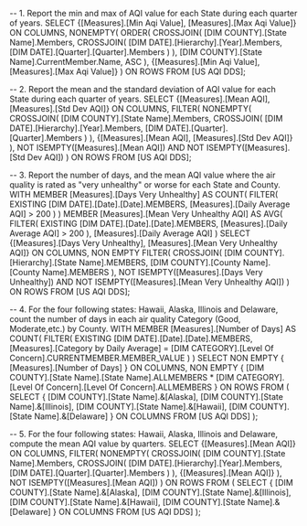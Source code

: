 -- 1. Report the min and max of AQI value for each State during each quarter of years.
SELECT 
    {[Measures].[Min Aqi Value], [Measures].[Max Aqi Value]} ON COLUMNS,
    NONEMPTY(
        ORDER(
            CROSSJOIN(
                [DIM COUNTY].[State Name].Members,
                CROSSJOIN(
                    [DIM DATE].[Hierarchy].[Year].Members,
                    [DIM DATE].[Quarter].[Quarter].Members
                )
            ),
            [DIM COUNTY].[State Name].CurrentMember.Name,
			ASC
        ),
        {[Measures].[Min Aqi Value], [Measures].[Max Aqi Value]}
    ) ON ROWS
FROM 
    [US AQI DDS];


-- 2. Report the mean and the standard deviation of AQI value for each State during each quarter of years.
SELECT 
    {[Measures].[Mean AQI], [Measures].[Std Dev AQI]} ON COLUMNS,
    FILTER(
        NONEMPTY(
            CROSSJOIN(
                [DIM COUNTY].[State Name].Members,
                CROSSJOIN(
                    [DIM DATE].[Hierarchy].[Year].Members,
                    [DIM DATE].[Quarter].[Quarter].Members
                )
            ),
            {[Measures].[Mean AQI], [Measures].[Std Dev AQI]}
        ),
        NOT ISEMPTY([Measures].[Mean AQI]) 
        AND NOT ISEMPTY([Measures].[Std Dev AQI])
    ) ON ROWS
FROM 
    [US AQI DDS];


-- 3. Report the number of days, and the mean AQI value where the air quality is rated as "very unhealthy" or worse for each State and County.
WITH 
    MEMBER [Measures].[Days Very Unhealthy] AS
        COUNT(
            FILTER(
                EXISTING [DIM DATE].[Date].[Date].MEMBERS,
                [Measures].[Daily Average AQI] > 200
            )
        )
    MEMBER [Measures].[Mean Very Unhealthy AQI] AS
        AVG(
            FILTER(
                EXISTING [DIM DATE].[Date].[Date].MEMBERS,
                [Measures].[Daily Average AQI] > 200
            ),
            [Measures].[Daily Average AQI]
        )
SELECT 
    {[Measures].[Days Very Unhealthy], [Measures].[Mean Very Unhealthy AQI]} ON COLUMNS,
    NON EMPTY
    FILTER(
        CROSSJOIN(
            [DIM COUNTY].[Hierarchy].[State Name].MEMBERS,
            [DIM COUNTY].[County Name].[County Name].MEMBERS
        ),
        NOT ISEMPTY([Measures].[Days Very Unhealthy]) 
        AND NOT ISEMPTY([Measures].[Mean Very Unhealthy AQI])
    ) ON ROWS
FROM 
    [US AQI DDS];


-- 4. For the four following states: Hawaii, Alaska, Illinois and Delaware, count the number of days in each air quality Category (Good, Moderate,etc.) by County.
WITH 
	MEMBER [Measures].[Number of Days] AS
		COUNT(
			FILTER(
				EXISTING [DIM DATE].[Date].[Date].MEMBERS,
				[Measures].[Category by Daily Average] = [DIM CATEGORY].[Level Of Concern].CURRENTMEMBER.MEMBER_VALUE
			)
		)
SELECT 
    NON EMPTY 
        { [Measures].[Number of Days] } ON COLUMNS, 
    NON EMPTY 
        { 
            [DIM COUNTY].[State Name].[State Name].ALLMEMBERS * 
            [DIM CATEGORY].[Level Of Concern].[Level Of Concern].ALLMEMBERS 
        } ON ROWS
FROM
    (
        SELECT 
            { 
                [DIM COUNTY].[State Name].&[Alaska], 
                [DIM COUNTY].[State Name].&[Illinois], 
                [DIM COUNTY].[State Name].&[Hawaii], 
                [DIM COUNTY].[State Name].&[Delaware] 
            } ON COLUMNS 
        FROM [US AQI DDS]
    );
	

-- 5. For the four following states: Hawaii, Alaska, Illinois and Delaware, compute the mean AQI value by quarters.
SELECT 
    {[Measures].[Mean AQI]} ON COLUMNS,
    FILTER(
        NONEMPTY(
            CROSSJOIN(
                [DIM COUNTY].[State Name].Members,
                CROSSJOIN(
                    [DIM DATE].[Hierarchy].[Year].Members,
                    [DIM DATE].[Quarter].[Quarter].Members
                )
            ),
            {[Measures].[Mean AQI]}
        ),
        NOT ISEMPTY([Measures].[Mean AQI]) 
    ) ON ROWS
FROM 
    (
        SELECT 
            { 
                [DIM COUNTY].[State Name].&[Alaska], 
                [DIM COUNTY].[State Name].&[Illinois], 
                [DIM COUNTY].[State Name].&[Hawaii], 
                [DIM COUNTY].[State Name].&[Delaware] 
            } ON COLUMNS 
        FROM [US AQI DDS]
    );
